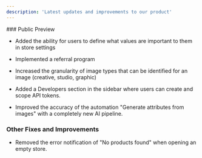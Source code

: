 ```yaml
---
description: 'Latest updates and improvements to our product'
---
```


<Update label="November 28, 2024" description="v0.8.0">
  ### Public Preview

  * Added the ability for users to define what values are important to them in store settings

  * Implemented a referral program

  * Increased the granularity of image types that can be identified for an image (creative, studio, graphic)

  * Added a Developers section in the sidebar where users can create and scope API tokens.

  * Improved the accuracy of the automation "Generate attributes from images" with a completely new AI pipeline.

  ### Other Fixes and Improvements

  * Removed the error notification of "No products found" when opening an empty store.
</Update>